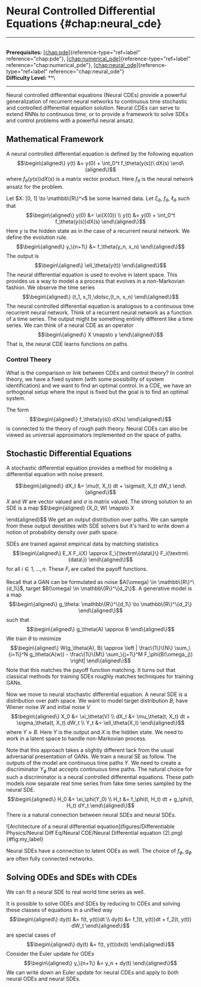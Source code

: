 # Neural Controlled Differential Equations \{#chap:neural_cde\}

------------------------------------------------------------------------

\
**Prerequisites:** [\[chap:pde\]](#chap:pde)\{reference-type="ref+label"
reference="chap:pde"\},
[\[chap:numerical_pde\]](#chap:numerical_pde)\{reference-type="ref+label"
reference="chap:numerical_pde"\},
[\[chap:neural_ode\]](#chap:neural_ode)\{reference-type="ref+label"
reference="chap:neural_ode"\}\
**Difficulty Level:** \*\*\

------------------------------------------------------------------------

Neural controlled differential equations (Neural CDEs) provide a
powerful generalization of recurrent neural networks to continuous time
stochastic and controlled differential equation solution. Neural CDEs
can serve to extend RNNs to continuous time, or to provide a framework
to solve SDEs and control problems with a powerful neural ansatz.

## Mathematical Framework

A neural controlled differential equation is defined by the following
equation $$\begin\{aligned\}
    y(t) &= y(0) + \int_0^t f_\theta(y(s))\ dX(s)
\end\{aligned\}$$ where $f_\theta(y(s)) dX(s)$ is a matrix vector product.
Here $f_\theta$ is the neural network ansatz for the problem.

Let $X: [0, 1] \to \mathbb\{R\}^v$ be some learned data. Let $\xi_\theta$,
$f_\theta$, $\ell_\theta$ such that $$\begin\{aligned\}
    y(0) &= \xi(X(0)) \\
    y(t) &= y(0) + \int_0^t f_\theta(y(s))dX(s)
\end\{aligned\}$$ Here $y$ is the hidden state as in the case of a
recurrent neural network. We define the evolution rule.
$$\begin\{aligned\}
    y_\{n+1\} &= f_\theta(y_n, x_n)
\end\{aligned\}$$ The output is $$\begin\{aligned\}
    \ell_\theta(y(t))
\end\{aligned\}$$ The neural differential equation is used to evolve in
latent space. This provides us a way to model a a process that evolves
in a non-Markovian fashion. We observe the time series $$\begin\{aligned\}
    (t_1, x_1),\dotsc,(t_n, x_n)
\end\{aligned\}$$ The neural controlled differential equation is analogous
to a continuous time recurrent neural network. Think of a recurrent
neural network as a function of a time series. The output might be
something entirely different like a time series. We can think of a
neural CDE as an operator $$\begin\{aligned\}
    X \mapsto y
\end\{aligned\}$$ That is, the neural CDE learns functions on paths.

### Control Theory

What is the comparison or link between CDEs and control theory? In
control theory, we have a fixed system (with some possibility of system
identification) and we want to find an optimal control. In a CDE, we
have an orthogonal setup where the input is fixed but the goal is to
find an optimal system.

The form $$\begin\{aligned\}
f_\theta(y(s)) dX(s)
\end\{aligned\}$$ is connected to the theory of rough path theory. Neural
CDEs can also be viewed as universal approximators implemented on the
space of paths.

## Stochastic Differential Equations

A stochastic differential equation provides a method for modeling a
differential equation with noise present.

$$\begin\{aligned\}
    dX_t &= \mu(t, X_t) dt + \sigma(t, X_t) dW_t
\end\{aligned\}$$ $X$ and $W$ are vector valued and $\sigma$ is matrix
valued. The strong solution to an SDE is a map $$\begin\{aligned\}
 (X_0, W) \mapsto X
 
\end\{aligned\}$$ We get an output distribution over paths. We can sample
from these output densitites with SDE solvers but it's hard to write
down a notion of probability density over path space.

SDEs are trained against empirical data by matching statistics
$$\begin\{aligned\}
    E_X F_i(X) \approx E_\{\textrm\{data\}\} F_i(\textrm\{data\})
\end\{aligned\}$$ for all $i \in 1,\dotsc, n$. These $F_i$ are called the
payoff functions.

Recall that a GAN can be formulated as noise
$A(\omega) \in \mathbb\{R\}^\{d_1\}$, target
$B(\omega) \in \mathbb\{R\}^\{d_2\}$. A generative model is a map
$$\begin\{aligned\}
     g_\theta: \mathbb\{R\}^\{d_1\} \to \mathbb\{R\}^\{d_2\} 
\end\{aligned\}$$ such that $$\begin\{aligned\}
    g_\theta(A) \approx B
\end\{aligned\}$$ We train $\theta$ to minimize $$\begin\{aligned\}
    W(g_\theta(A), B) \approx \left | \frac\{1\}\{N\} \sum_\{i=1\}^N g_\theta(A(w)) - \frac\{1\}\{M\} \sum_\{j=1\}^M F_\phi(B(\omega_j)) \right|
\end\{aligned\}$$ Note that this matches the payoff function matching. It
turns out that classical methods for training SDEs roughly matches
techniques for training GANs.

Now we move to neural stochastic differential equation. A neural SDE is
a distribution over path space. We want to model target distribution
$B$, have Wiener noise $W$ and initial noise $V$ $$\begin\{aligned\}
    X_0 &= \xi_\theta(V) \\
    dX_t &= \mu_\theta(t, X_t) dt + \sigma_\theta(t, X_t) dW_t \\
    Y_t &= \ell_\theta(X_t)
\end\{aligned\}$$ where $Y \approx B$. Here $Y$ is the output and $X$ is
the hidden state. We need to work in a latent space to handle
non-Markovian process.

Note that this approach takes a slightly different tack from the usual
adversarial presentation of GANs. We train a neural SE as follow. The
outputs of the model are continuous time paths $Y$. We need to create a
discriminator $Y_\phi$ that accepts continuous time paths. The natural
choice for such a discriminator is a neural controlled differential
equations. These path models now separate real time series from fake
time series sampled by the neural SDE. $$\begin\{aligned\}
    H_0 &= \xi_\phi(Y_0) \\
    H_t &= f_\phi(t, H_t) dt + g_\phi(t, H_t) dY_t
\end\{aligned\}$$ There is a natural connection between neural SDEs and
neural SDEs.

![Architecture of a neural differential
equation](figures/Differentiable Physics/Neural Diff Eq/Neural CDE/Neural Differential equation (2).png)\{#fig:my_label\}

Neural SDEs have a connection to latent ODEs as well. The choice of
$f_\phi$, $g_\phi$ are often fully connected networks.

## Solving ODEs and SDEs with CDEs

We can fit a neural SDE to real world time series as well.

It is possible to solve ODEs and SDEs by reducing to CDEs and solving
these classes of equations in a unified way $$\begin\{aligned\}
    dy(t) &= f(t, y(t))dt \\
    dy(t) &= f_1(t, y(t))dt + f_2(t, y(t)) dW_t 
\end\{aligned\}$$ are special cases of $$\begin\{aligned\}
dy(t) &= f(t, y(t))dx(t)
\end\{aligned\}$$ Consider the Euler update for ODEs $$\begin\{aligned\}
y_\{n+1\} &= y_n + dy(t)
\end\{aligned\}$$ We can write down an Euler update for neural CDEs and
apply to both neural ODEs and neural SDEs.
